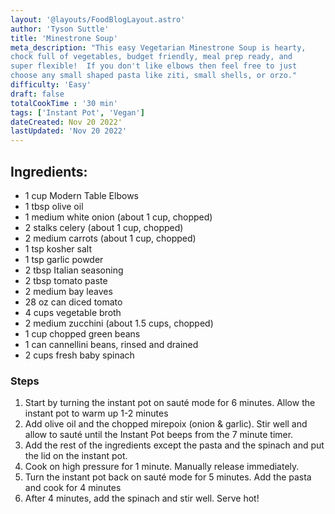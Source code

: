 ```yaml
---
layout: '@layouts/FoodBlogLayout.astro'
author: 'Tyson Suttle'
title: 'Minestrone Soup'
meta_description: "This easy Vegetarian Minestrone Soup is hearty, 
chock full of vegetables, budget friendly, meal prep ready, and 
super flexible!  If you don't like elbows then feel free to just 
choose any small shaped pasta like ziti, small shells, or orzo."
difficulty: 'Easy'
draft: false
totalCookTime : '30 min'
tags: ['Instant Pot', 'Vegan']
dateCreated: Nov 20 2022'
lastUpdated: 'Nov 20 2022'
---
```


## Ingredients: 

- 1 cup Modern Table Elbows
- 1 tbsp olive oil
- 1 medium white onion (about 1 cup, chopped)
- 2 stalks celery (about 1 cup, chopped)
- 2 medium carrots (about 1 cup, chopped)
- 1 tsp kosher salt
- 1 tsp garlic powder
- 2 tbsp Italian seasoning
- 2 tbsp tomato paste
- 2 medium bay leaves
- 28 oz can diced tomato
- 4 cups vegetable broth
- 2 medium zucchini (about 1.5 cups, chopped)
- 1 cup chopped green beans
- 1 can cannellini beans, rinsed and drained
- 2 cups fresh baby spinach

### Steps

1. Start by turning the instant pot on sauté mode for 6 minutes. Allow the instant pot to warm up 1-2 minutes
2. Add olive oil and the chopped mirepoix (onion & garlic). Stir well and allow to sauté until the Instant Pot beeps from the 7 minute timer.
3. Add the rest of the ingredients except the pasta and the spinach and put the lid on the instant pot.
4. Cook on high pressure for 1 minute. Manually release immediately.
5. Turn the instant pot back on sauté mode for 5 minutes. Add the pasta and cook for 4 minutes
6. After 4 minutes, add the spinach and stir well. Serve hot!

